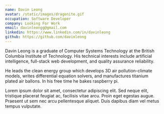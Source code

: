 ```yaml
---
name: Davin Leong
avatar: /static/images/dragonite.gif
occupation: Software Developer
company: Looking For Work
email: davinleongg@gmail.com
linkedin: https://www.linkedin.com/in/davinleong
github: https://github.com/davinleong
---
```


Davin Leong is a graduate of Computer Systems Technology at the British Columbia Institute of Technology. His technical interests include artificial intelligence, full-stack web development, and quality assurance reliability.

He leads the clean energy group which develops 3D air pollution-climate models, writes differential equation solvers, and manufactures titanium plated air ballons. In his free time he bakes raspberry pi.

Lorem ipsum dolor sit amet, consectetur adipiscing elit. Sed neque elit, tristique placerat feugiat ac, facilisis vitae arcu. Proin eget egestas augue. Praesent ut sem nec arcu pellentesque aliquet. Duis dapibus diam vel metus tempus vulputate.

